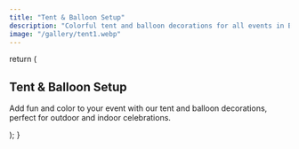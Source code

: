 ```yaml
---
title: "Tent & Balloon Setup"
description: "Colorful tent and balloon decorations for all events in Bangalore."
image: "/gallery/tent1.webp"
---
```


  return (
    <section className="max-w-screen-lg mx-auto py-12 px-6 font-sans">
      <h1 className="text-3xl md:text-5xl font-bold text-center mb-8">
        Tent & Balloon Setup
      </h1>
      <p className="text-lg text-gray-700 leading-relaxed mb-8">
        Add fun and color to your event with our tent and balloon decorations, perfect for outdoor and indoor celebrations.
      </p>
    </section>
  );
}
